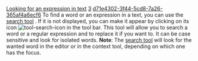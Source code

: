 [[Property:title|Looking for an expression in text]]
[[Property:weight|3]]
[[Property:uuid|d71e4302-3f44-5cd8-7a26-365af4a6ecf6]]
To find a word or an expression in a text, you can use the [[Search tool|search tool]] . If it is not displayed, you can make it appear by clicking on its icon  [[Image:tool-search-icon]]  in the tool bar. This tool will allow you to search a word or a regular expression and to replace it if you want to. It can be case sensitive and look for isolated words. 
'''Note''': The [[Search tool|search tool]]  will look for the wanted word in the editor or in the context tool, depending on which one has the focus. 

{{tip|There are several accelerators that will make it even easier to perform a search. They are detailed in the [[Search functionality|editor help]] . }}


{{tip|You can use the quicksearch to search in the current text. Press CTRL + F to get the quick search bar. }}



